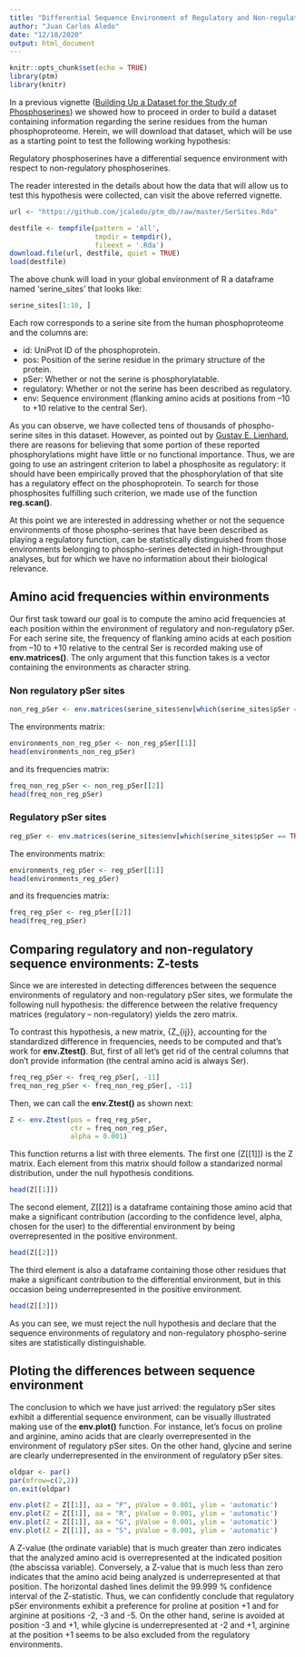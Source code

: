 ```yaml
---
title: "Differential Sequence Environment of Regulatory and Non-regulatory Phosphoserines"
author: "Juan Carlos Aledo"
date: "12/18/2020"
output: html_document
---
```


```r
knitr::opts_chunk$set(echo = TRUE)
library(ptm)
library(knitr)
```

In a previous vignette ([Building Up a Dataset for the Study of Phosphoserines](/pSerSet)) we showed how to proceed in order to build a dataset containing information regarding the serine residues from the human phosphoproteome. Herein, we will download that dataset, which will be use as a starting point to test the following working hypothesis:

Regulatory phosphoserines have a differential sequence environment with respect to non-regulatory phosphoserines.

The reader interested in the details about how the data that will allow us to test this hypothesis were collected, can visit the above referred vignette. 

```r
url <- "https://github.com/jcaledo/ptm_db/raw/master/SerSites.Rda"

destfile <- tempfile(pattern = 'all',
                     tmpdir = tempdir(),
                     fileext = '.Rda')
download.file(url, destfile, quiet = TRUE)
load(destfile)
```

The above chunk will load in your global environment of R a dataframe named 'serine_sites' that looks like:

```r
serine_sites[1:10, ]
```

Each row corresponds to a serine site from the human phosphoproteome and the columns are:

* id: UniProt ID of the phosphoprotein.
* pos: Position of the serine residue in the primary structure of the protein.
* pSer: Whether or not the serine is phosphorylatable.
* regulatory: Whether or not the serine has been described as regulatory.
* env: Sequence environment (flanking amino acids at positions from –10 to +10 relative to the central Ser).

As you can observe, we have collected tens of thousands of phospho-serine sites in this dataset. However, as pointed out by [Gustav E. Lienhard](https://pubmed.ncbi.nlm.nih.gov/18603430), there are reasons for believing that some portion of these reported phosphorylations might have little or no functional importance. Thus, we are going to use an astringent criterion to label a phosphosite as regulatory: it should have been empirically proved that the phosphorylation of that site has a regulatory effect on the phosphoprotein. To search for those phosphosites fulfilling such criterion, we made use of the function **reg.scan()**. 

At this point we are interested in addressing whether or not the sequence environments of those phospho-serines that have been described as playing a regulatory function, can be statistically distinguished from those environments belonging to phospho-serines detected in high-throughput analyses, but for which we have no information about their biological relevance.

## Amino acid frequencies within environments

Our first task toward our goal is to compute the amino acid frequencies at each position within the environment of regulatory and non-regulatory pSer. For each serine site, the frequency of flanking amino acids at each position from –10 to +10 relative to the central Ser is recorded making use of **env.matrices()**. The only argument that this function takes is a vector containing the environments as character string.


### Non regulatory pSer sites

```r
non_reg_pSer <- env.matrices(serine_sites$env[which(serine_sites$pSer == TRUE & serine_sites$regulatory == FALSE)])
```

The environments matrix:

```r
environments_non_reg_pSer <- non_reg_pSer[[1]]
head(environments_non_reg_pSer)
```

and its frequencies matrix:

```r
freq_non_reg_pSer <- non_reg_pSer[[2]]
head(freq_non_reg_pSer)
```

### Regulatory pSer sites

```r
reg_pSer <- env.matrices(serine_sites$env[which(serine_sites$pSer == TRUE & serine_sites$regulatory == TRUE)])
```

The environments matrix:

```r
environments_reg_pSer <- reg_pSer[[1]]
head(environments_reg_pSer)
```

and its frequencies matrix:

```r
freq_reg_pSer <- reg_pSer[[2]]
head(freq_reg_pSer)
```

## Comparing regulatory and non-regulatory sequence environments: Z-tests

Since we are interested in detecting differences between the sequence environments of regulatory and non-regulatory pSer sites, we formulate the following null hypothesis: the difference between the relative frequency matrices (regulatory – non-regulatory) yields the zero matrix.

To contrast this hypothesis, a new matrix, {Z_{ij}}, accounting for the standardized difference in frequencies, needs to be computed and that’s work for **env.Ztest()**. But, first of all let’s get rid of the central columns that don’t provide information (the central amino acid is always Ser).

```r
freq_reg_pSer <- freq_reg_pSer[, -11]
freq_non_reg_pSer <- freq_non_reg_pSer[, -11]
```

Then, we can call the **env.Ztest()** as shown next:

```r
Z <- env.Ztest(pos = freq_reg_pSer,
               ctr = freq_non_reg_pSer,
               alpha = 0.001)
```

This function returns a list with three elements. The first one (Z[[1]]) is the Z matrix. Each element from this matrix should follow a standarized normal distribution, under the null hypothesis conditions. 

```r
head(Z[[1]])
```

The second element, Z[[2]] is a dataframe containing those amino acid that make a significant contribution (according to the confidence level, alpha, chosen for the user) to the differential environment by being overrepresented in the positive environment.

```r
head(Z[[2]])
```

The third element is also a dataframe containing those other residues that make a significant contribution to the differential environment, but in this occasion being underrepresented in the positive environment.

```r
head(Z[[3]])
```

As you can see, we must reject the null hypothesis and declare that the sequence environments of regulatory and non-regulatory phospho-serine sites are statistically distinguishable.

## Ploting the differences between sequence environment

The conclusion to which we have just arrived: the regulatory pSer sites exhibit a differential sequence environment, can be visually illustrated making use of the **env.plot()** function. For instance, let’s focus on proline and arginine, amino acids that are clearly overrepresented in the environment of regulatory pSer sites. On the other hand, glycine and serine are clearly underrepresented in the environment of regulatory pSer sites.

```r
oldpar <- par()
par(mfrow=c(2,2))
on.exit(oldpar)

env.plot(Z = Z[[1]], aa = "P", pValue = 0.001, ylim = 'automatic')
env.plot(Z = Z[[1]], aa = "R", pValue = 0.001, ylim = 'automatic')
env.plot(Z = Z[[1]], aa = "G", pValue = 0.001, ylim = 'automatic')
env.plot(Z = Z[[1]], aa = "S", pValue = 0.001, ylim = 'automatic')
```

A Z-value (the ordinate variable) that is much greater than zero indicates that the analyzed amino acid is overrepresented at the indicated position (the abscissa variable). Conversely, a Z-value that is much less than zero indicates that the amino acid being analyzed is underrepresented at that position. The horizontal dashed lines delimit the 99.999 % confidence interval of the Z-statistic. Thus, we can confidently conclude that regulatory pSer environments exhibit a preference for proline at position +1 and for arginine at positions -2, -3 and -5. On the other hand, serine is avoided at position -3 and +1, while glycine is underrepresented at -2 and +1, arginine at the position +1 seems to be also excluded from the regulatory environments.


